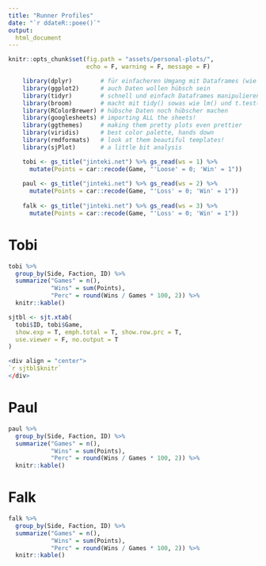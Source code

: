 ```yaml
---
title: "Runner Profiles"
date: "`r ddateR::poee()`"
output:
  html_document
---
```


```r
knitr::opts_chunk$set(fig.path = "assets/personal-plots/",
                      echo = F, warning = F, message = F)

    library(dplyr)        # für einfacheren Umgang mit Dataframes (wie z.B. ngo)
    library(ggplot2)      # auch Daten wollen hübsch sein
    library(tidyr)        # schnell und einfach Dataframes manipulieren; kann gather()
    library(broom)        # macht mit tidy() sowas wie lm() und t.test() lesbarer
    library(RColorBrewer) # hübsche Daten noch hübscher machen
    library(googlesheets) # importing ALL the sheets!
    library(ggthemes)     # making them pretty plots even prettier
    library(viridis)      # best color palette, hands down
    library(rmdformats)   # look at them beautiful templates!
    library(sjPlot)       # a little bit analysis

    tobi <- gs_title("jinteki.net") %>% gs_read(ws = 1) %>% 
      mutate(Points = car::recode(Game, "'Loose' = 0; 'Win' = 1"))
    
    paul <- gs_title("jinteki.net") %>% gs_read(ws = 2) %>% 
      mutate(Points = car::recode(Game, "'Loss' = 0; 'Win' = 1"))
    
    falk <- gs_title("jinteki.net") %>% gs_read(ws = 3) %>% 
      mutate(Points = car::recode(Game, "'Loss' = 0; 'Win' = 1"))
```

# Tobi

```r
tobi %>% 
  group_by(Side, Faction, ID) %>% 
  summarize("Games" = n(),
            "Wins" = sum(Points),
            "Perc" = round(Wins / Games * 100, 2)) %>% 
  knitr::kable()
```


```r
sjtbl <- sjt.xtab(
  tobi$ID, tobi$Game, 
  show.exp = T, emph.total = T, show.row.prc = T,
  use.viewer = F, no.output = T
)

<div align = "center">
`r sjtbl$knitr`
</div>
```



# Paul

```r
paul %>% 
  group_by(Side, Faction, ID) %>% 
  summarize("Games" = n(),
            "Wins" = sum(Points),
            "Perc" = round(Wins / Games * 100, 2)) %>% 
  knitr::kable()
```



# Falk

```r
falk %>% 
  group_by(Side, Faction, ID) %>% 
  summarize("Games" = n(),
            "Wins" = sum(Points),
            "Perc" = round(Wins / Games * 100, 2)) %>% 
  knitr::kable()
```